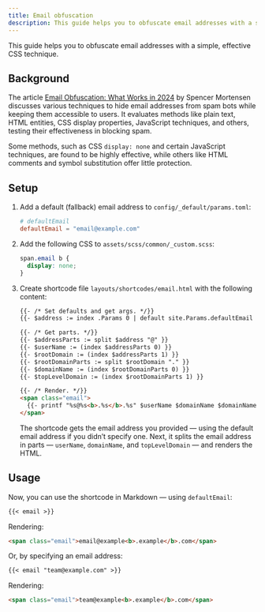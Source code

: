 ```yaml
---
title: Email obfuscation
description: This guide helps you to obfuscate email addresses with a simple, effective CSS technique.
---
```


This guide helps you to obfuscate email addresses with a simple, effective CSS technique.

## Background

The article [Email Obfuscation: What Works in 2024](https://spencermortensen.com/articles/email-obfuscation/) by Spencer Mortensen discusses various techniques to hide email addresses from spam bots while keeping them accessible to users. It evaluates methods like plain text, HTML entities, CSS display properties, JavaScript techniques, and others, testing their effectiveness in blocking spam.

Some methods, such as CSS `display: none` and certain JavaScript techniques, are found to be highly effective, while others like HTML comments and symbol substitution offer little protection.

## Setup

<Steps>

1. Add a default (fallback) email address to `config/_default/params.toml`:

    ```toml title="params.toml"
    # defaultEmail
    defaultEmail = "email@example.com"
    ```

2. Add the following CSS to `assets/scss/common/_custom.scss`:

    ```scss title="_custom.scss"
    span.email b {
      display: none;
    }
    ```

3. Create shortcode file `layouts/shortcodes/email.html` with the following content:

    ```html title="email.html"
    {{- /* Set defaults and get args. */}}
    {{- $address := index .Params 0 | default site.Params.defaultEmail }}

    {{- /* Get parts. */}}
    {{- $addressParts := split $address "@" }}
    {{- $userName := (index $addressParts 0) }}
    {{- $rootDomain := (index $addressParts 1) }}
    {{- $rootDomainParts := split $rootDomain "." }}
    {{- $domainName := (index $rootDomainParts 0) }}
    {{- $topLevelDomain := (index $rootDomainParts 1) }}

    {{- /* Render. */}}
    <span class="email">
      {{- printf "%s@%s<b>.%s</b>.%s" $userName $domainName $domainName $topLevelDomain | safeHTML -}}
    </span>
    ```

    The shortcode gets the email address you provided — using the default email address if you didn’t specify one. Next, it splits the email address in parts — `userName`, `domainName`, and `topLevelDomain` — and renders the HTML.

</Steps>

## Usage

Now, you can use the shortcode in Markdown — using `defaultEmail`:

```md
{{< email >}}
```

Rendering:

```html
<span class="email">email@example<b>.example</b>.com</span>
```

Or, by specifying an email address:

```md
{{< email "team@example.com" >}}
```
Rendering:

```html
<span class="email">team@example<b>.example</b>.com</span>
```
